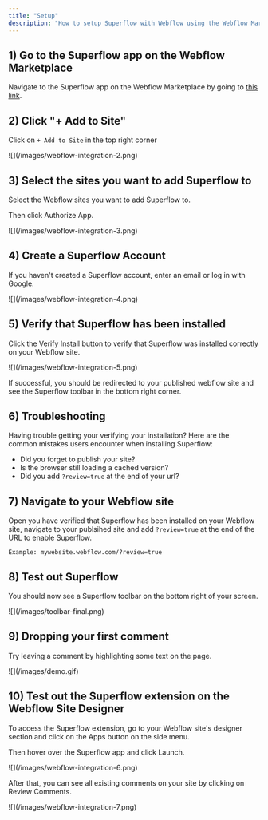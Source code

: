 ```yaml
---
title: "Setup"
description: "How to setup Superflow with Webflow using the Webflow Marketplace Integration"
---
```



## 1) Go to the Superflow app on the Webflow Marketplace

Navigate to the Superflow app on the Webflow Marketplace by going to [this link](https://webflow.com/apps/detail/superflow?category=productivity-language).

## 2) Click "+ Add to Site"

Click on `+ Add to Site` in the top right corner

<Frame>
![](/images/webflow-integration-2.png)
</Frame>

## 3) Select the sites you want to add Superflow to

Select the Webflow sites you want to add Superflow to.

Then click Authorize App.

<Frame>
![](/images/webflow-integration-3.png)
</Frame>

## 4) Create a Superflow Account

If you haven't created a Superflow account, enter an email or log in with Google.

<Frame>
![](/images/webflow-integration-4.png)
</Frame>

## 5) Verify that Superflow has been installed

Click the Verify Install button to verify that Superflow was installed correctly on your Webflow site.

<Frame>
![](/images/webflow-integration-5.png)
</Frame>

If successful, you should be redirected to your published webflow site and see the Superflow toolbar in the bottom right corner.

## 6) Troubleshooting

Having trouble getting your verifying your installation? Here are the common mistakes users encounter when installing Superflow:

 - Did you forget to publish your site?
 - Is the browser still loading a cached version?
 - Did you add `?review=true` at the end of your url?

## 7) Navigate to your Webflow site 

Open you have verified that Superflow has been installed on your Webflow site, navigate to your publsihed site and add `?review=true` at the end of the URL to enable Superflow. 

`Example: mywebsite.webflow.com/?review=true`


## 8) Test out Superflow

You should now see a Superflow toolbar on the bottom right of your screen.

<Frame>
![](/images/toolbar-final.png)
</Frame>



## 9) Dropping your first comment
Try leaving a comment by highlighting some text on the page.

<Frame>
![](/images/demo.gif)
</Frame>


## 10) Test out the Superflow extension on the Webflow Site Designer

To access the Superflow extension, go to your Webflow site's designer section and click on the Apps button on the side menu.

Then hover over the Superflow app and click Launch.

<Frame>
![](/images/webflow-integration-6.png)
</Frame>


After that, you can see all existing comments on your site by clicking on Review Comments.

<Frame>
![](/images/webflow-integration-7.png)
</Frame>

